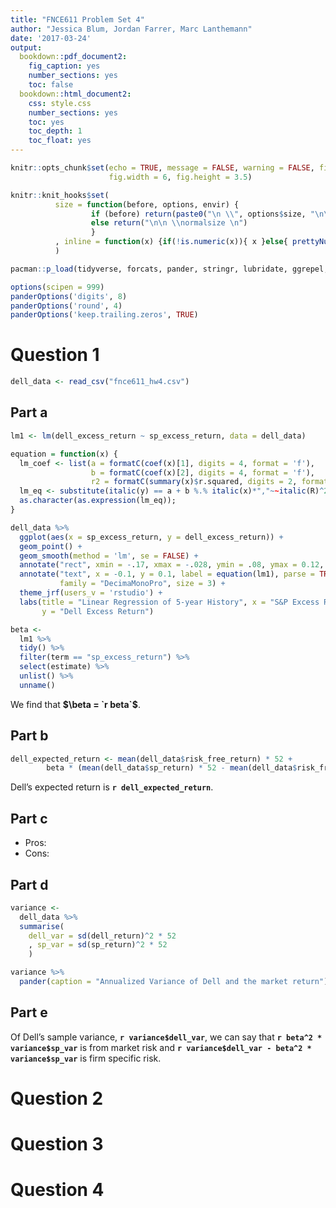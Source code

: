 ```yaml
---
title: "FNCE611 Problem Set 4"
author: "Jessica Blum, Jordan Farrer, Marc Lanthemann"
date: '2017-03-24'
output:
  bookdown::pdf_document2:
    fig_caption: yes
    number_sections: yes
    toc: false
  bookdown::html_document2:
    css: style.css
    number_sections: yes
    toc: yes
    toc_depth: 1
    toc_float: yes
---
```


```r
knitr::opts_chunk$set(echo = TRUE, message = FALSE, warning = FALSE, fig.align = 'center', size = 'small', fig.pos = 'H',
                      fig.width = 6, fig.height = 3.5)

knitr::knit_hooks$set(
          size = function(before, options, envir) {
                  if (before) return(paste0("\n \\", options$size, "\n\n"))
                  else return("\n\n \\normalsize \n")
                  }
          , inline = function(x) {if(!is.numeric(x)){ x }else{ prettyNum(round(x,4), big.mark=",") } }
          )
```

```r
pacman::p_load(tidyverse, forcats, pander, stringr, lubridate, ggrepel, extrafont, jrfTools, broom)
```

```r
options(scipen = 999)
panderOptions('digits', 8)
panderOptions('round', 4)
panderOptions('keep.trailing.zeros', TRUE)
```

# Question 1

```r
dell_data <- read_csv("fnce611_hw4.csv")
```

## Part a

```r
lm1 <- lm(dell_excess_return ~ sp_excess_return, data = dell_data)

equation = function(x) {
  lm_coef <- list(a = formatC(coef(x)[1], digits = 4, format = 'f'),
                  b = formatC(coef(x)[2], digits = 4, format = 'f'),
                  r2 = formatC(summary(x)$r.squared, digits = 2, format = 'f'));
  lm_eq <- substitute(italic(y) == a + b %.% italic(x)*","~~italic(R)^2~"="~r2,lm_coef)
  as.character(as.expression(lm_eq));                 
}

dell_data %>%
  ggplot(aes(x = sp_excess_return, y = dell_excess_return)) +
  geom_point() + 
  geom_smooth(method = 'lm', se = FALSE) +
  annotate("rect", xmin = -.17, xmax = -.028, ymin = .08, ymax = 0.12, fill="white", colour = pal538[['red']]) +
  annotate("text", x = -0.1, y = 0.1, label = equation(lm1), parse = TRUE, 
           family = "DecimaMonoPro", size = 3) +
  theme_jrf(users_v = 'rstudio') +
  labs(title = "Linear Regression of 5-year History", x = "S&P Excess Return", 
       y = "Dell Excess Return")
```


```r
beta <- 
  lm1 %>% 
  tidy() %>%
  filter(term == "sp_excess_return") %>%
  select(estimate) %>%
  unlist() %>%
  unname()
```

We find that **$\beta = `r beta`$**.

## Part b

```r
dell_expected_return <- mean(dell_data$risk_free_return) * 52 + 
        beta * (mean(dell_data$sp_return) * 52 - mean(dell_data$risk_free_return) * 52)
```

Dell's expected return is **`r dell_expected_return`**.

## Part c

\begin{align}
\ r_{dell} & = r_{f} + \beta_{dell}(r_{m} + r_{f}) \\
 & = 0.0387 + `r beta` (0.0845 - 0.0387) \\
 & = `r 0.0387 + beta * (0.0845 - 0.0387)`
\end{align}


+ Pros:
+ Cons:

## Part d

```r
variance <- 
  dell_data %>%
  summarise(
    dell_var = sd(dell_return)^2 * 52
    , sp_var = sd(sp_return)^2 * 52
    )
```


```r
variance %>%
  pander(caption = "Annualized Variance of Dell and the market return")
```

## Part e

\begin{align}
\ Var(r_{dell}) &= \beta_{dell}^2 Var(r_{m}) + [\text{firm specific risk}] \\
\ `r variance$dell_var` &= `r beta`^2 \cdot `r variance$sp_var` + [\text{firm specific risk}]
\end{align}

Of Dell's sample variance, **`r variance$dell_var`**, we can say that **`r beta^2 * variance$sp_var`** is from market risk and **`r variance$dell_var - beta^2 * variance$sp_var`** is firm specific risk.

# Question 2


# Question 3


# Question 4
